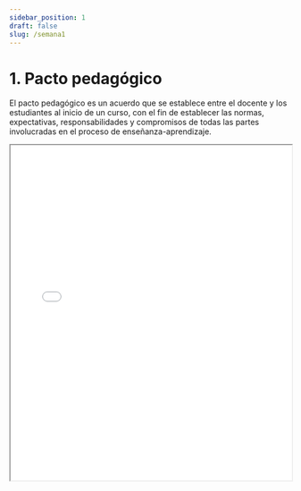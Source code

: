 ```yaml
---
sidebar_position: 1
draft: false
slug: /semana1
---
```


# 1. Pacto pedagógico

El pacto pedagógico es un acuerdo que se establece entre el docente y los estudiantes al inicio de un curso, con el fin de establecer las normas, expectativas, responsabilidades y compromisos de todas las partes involucradas en el proceso de enseñanza-aprendizaje.


<iframe src="/docs/pacto_pedagogico.pdf" width="100%" height="600px"></iframe>
